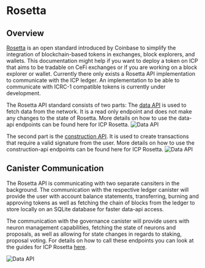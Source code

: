 # Rosetta

## Overview

[Rosetta](https://www.rosetta-api.org/) is an open standard introduced by Coinbase to simplify the integration of blockchain-based tokens in exchanges, block explorers, and wallets.
This documentation might help if you want to deploy a token on ICP that aims to be tradable on CeFi exchanges or if you are working on a block explorer or wallet. 
Currently there only exists a Rosetta API implementation to communicate with the ICP ledger. An implementation to be able to communicate with ICRC-1 compatible tokens is currently under development. 

The Rosetta API standard consists of two parts: The [data API](https://www.rosetta-api.org/docs/data_api_introduction.html) is used to fetch data from the network. It is a read only endpoint and does not make any changes to the state of Rosetta.  More details on how to use the data-api endpoints can be found here for ICP Rosetta. 
![Data API](data_api.png)

 The second part is the [construction API](https://www.rosetta-api.org/docs/construction_api_introduction.html). It is used to create transactions that require a valid signature from the user. More details on how to use the construction-api endpoints can be found here for ICP Rosetta.
![Data API](construction_api.png)

## Canister Communication
The Rosetta API is communicating with two separate cansiters in the background. The communication with the respective ledger canister will provide the user with account balance statements, transferring, burning and approving tokens as well as fetching the chain of blocks from the ledger to store locally on an SQLite database for faster data-api access. 

The communication with the governance canister will provide users with neuron management capabilities, fetching the state of neurons and proposals, as well as allowing for state changes in regards to staking, proposal voting. For details on how to call these endpoints you can look at the guides for ICP Rosetta [here](/docs/developer-docs/defi/rosetta/icp_rosetta/index.md). 

![Data API](rosetta_communication.png)
